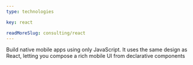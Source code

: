 ```yaml
---
type: technologies

key: react

readMoreSlug: consulting/react
---
```


Build native mobile apps using only JavaScript. It uses the same design as React, letting you compose a rich mobile UI from declarative components
